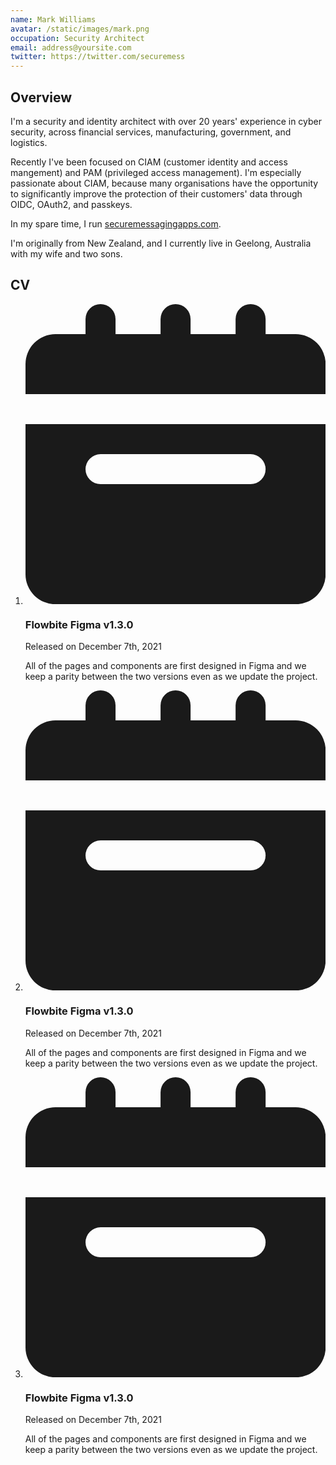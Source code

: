 ```yaml
---
name: Mark Williams
avatar: /static/images/mark.png
occupation: Security Architect
email: address@yoursite.com
twitter: https://twitter.com/securemess
---
```


## Overview

I'm a security and identity architect with over 20 years' experience in cyber security, across financial services, manufacturing, government, and logistics.

Recently I've been focused on CIAM (customer identity and access mangement) and PAM (privileged access management). I'm especially passionate about CIAM, because many organisations have the opportunity to significantly improve the protection of their customers' data through OIDC, OAuth2, and passkeys. 

In my spare time, I run [securemessagingapps.com](https://securemessagingapps.com). 

I'm originally from New Zealand, and I currently live in Geelong, Australia with my wife and two sons.

## CV
              
<ol class="relative border-l border-gray-200 dark:border-gray-700 list-none">                  
  <li class="mb-10 ps-6 relative">
    <span class="absolute left-0 top-1.5 -translate-x-1/2 flex items-center justify-center w-6 h-6 bg-blue-100 rounded-full ring-8 ring-white dark:ring-gray-900 dark:bg-blue-900">
      <svg class="w-2.5 h-2.5 text-blue-800 dark:text-blue-300" fill="currentColor" viewBox="0 0 20 20" xmlns="http://www.w3.org/2000/svg">
        <path d="M20 4a2 2 0 0 0-2-2h-2V1a1 1 0 0 0-2 0v1h-3V1a1 1 0 0 0-2 0v1H6V1a1 1 0 0 0-2 0v1H2a2 2 0 0 0-2 2v2h20V4ZM0 18a2 2 0 0 0 2 2h16a2 2 0 0 0 2-2V8H0v10Zm5-8h10a1 1 0 0 1 0 2H5a1 1 0 0 1 0-2Z"/>
      </svg>
    </span>
    <h3 class="text-lg font-semibold text-gray-900 dark:text-white mb-1">Flowbite Figma v1.3.0</h3>
    <time class="block text-sm text-gray-400 dark:text-gray-500 mb-2">Released on December 7th, 2021</time>
    <p class="text-base font-normal text-gray-500 dark:text-gray-400">
      All of the pages and components are first designed in Figma and we keep a parity between the two versions even as we update the project.
    </p>
  </li>

 <li class="mb-10 ps-6 relative">
    <span class="absolute left-0 top-1.5 -translate-x-1/2 flex items-center justify-center w-6 h-6 bg-blue-100 rounded-full ring-8 ring-white dark:ring-gray-900 dark:bg-blue-900">
      <svg class="w-2.5 h-2.5 text-blue-800 dark:text-blue-300" fill="currentColor" viewBox="0 0 20 20" xmlns="http://www.w3.org/2000/svg">
        <path d="M20 4a2 2 0 0 0-2-2h-2V1a1 1 0 0 0-2 0v1h-3V1a1 1 0 0 0-2 0v1H6V1a1 1 0 0 0-2 0v1H2a2 2 0 0 0-2 2v2h20V4ZM0 18a2 2 0 0 0 2 2h16a2 2 0 0 0 2-2V8H0v10Zm5-8h10a1 1 0 0 1 0 2H5a1 1 0 0 1 0-2Z"/>
      </svg>
    </span>
    <h3 class="text-lg font-semibold text-gray-900 dark:text-white mb-1">Flowbite Figma v1.3.0</h3>
    <time class="block text-sm text-gray-400 dark:text-gray-500 mb-2">Released on December 7th, 2021</time>
    <p class="text-base font-normal text-gray-500 dark:text-gray-400">
      All of the pages and components are first designed in Figma and we keep a parity between the two versions even as we update the project.
    </p>
  </li>

 <li class="mb-10 ps-6 relative">
    <span class="absolute left-0 top-1.5 -translate-x-1/2 flex items-center justify-center w-6 h-6 bg-blue-100 rounded-full ring-8 ring-white dark:ring-gray-900 dark:bg-blue-900">
      <svg class="w-2.5 h-2.5 text-blue-800 dark:text-blue-300" fill="currentColor" viewBox="0 0 20 20" xmlns="http://www.w3.org/2000/svg">
        <path d="M20 4a2 2 0 0 0-2-2h-2V1a1 1 0 0 0-2 0v1h-3V1a1 1 0 0 0-2 0v1H6V1a1 1 0 0 0-2 0v1H2a2 2 0 0 0-2 2v2h20V4ZM0 18a2 2 0 0 0 2 2h16a2 2 0 0 0 2-2V8H0v10Zm5-8h10a1 1 0 0 1 0 2H5a1 1 0 0 1 0-2Z"/>
      </svg>
    </span>
    <h3 class="text-lg font-semibold text-gray-900 dark:text-white mb-1">Flowbite Figma v1.3.0</h3>
    <time class="block text-sm text-gray-400 dark:text-gray-500 mb-2">Released on December 7th, 2021</time>
    <p class="text-base font-normal text-gray-500 dark:text-gray-400">
      All of the pages and components are first designed in Figma and we keep a parity between the two versions even as we update the project.
    </p>
  </li>

</ol>
